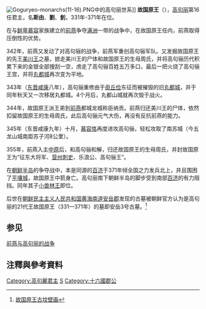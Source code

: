 {{Infobox Korean name
|hangul=고국원왕, 국원왕, 국강상왕 
|hanja=故國原王，國原王，國岡上王 
|rr= Gogugwon-wang, Gugwon-wang, Gukgangsang-wang 
|mr=Kogugwŏn-wang, Kugwŏn-wang, Kukkangsang-wang  
|hangulborn=고사유 or 유 or 쇠
|hanjaborn=高斯由 or 劉 or 釗
|rrborn=Go Sayu or Yu or Soe 
|mrborn=Ko Sayu or Yu or Soe 
}}
[[File:Goguryeo-monarchs(11-16).PNG|thumb]]中的高句丽世系]] 
'''故国原王'''（{{bd|？||371年||}}），[[高句丽|高句丽]]第16任君主，名'''斯由'''、'''劉'''、'''釗'''，331年-371年在位。

在与[[鲜卑|鲜卑]][[慕容|慕容]]家族建立的[[前燕|前燕]]争夺[[满洲地区|满洲]]一带的战争中，在故国原王任内，前燕取得压倒性的优势。

342年，前燕又发动了对高句骊的战争，前燕军重创高句骊军队。又发掘故国原王的先王[[美川王|美川王]]之墓，掳走美川王的尸体和故国原王的生母周氏，并将高句骊历代积累下来的金银全部搜刮一空，虏走了高句骊百姓五万多口，最后一把火烧了高句骊王宫，并将[[丸都城|丸都城]]再次变为平地。

343年（[[东晋|东晋]][[咸康_(东晋)|咸康]]八年），高句骊重修由于[[毌丘俭|毌丘俭]]东征而被摧毁的旧[[丸都城|丸都城]]，并于同年秋天又一次移居丸都城。4个月后，丸都山城就再次毁于战火。

344年，故国原王派王弟到[[前燕|前燕]]都城龙城称臣纳贡。前燕归还美川王的尸体，依然扣留故国原王的生母周氏，此后高句骊元气大伤，再没有反抗前燕的能力。

345年（东晋咸康九年）十月，[[慕容恪|慕容恪]]再度进攻高句骊，轻松攻取了南苏城（今五龙山城南距苏子河8公里）。

355年，前燕入主[[中原|中原]]后，和高句骊和解，归还故国原王的生母周氏，并封故国原王为“征东大将军、[[营州|营州]][[刺史|刺史]]、乐浪公、高句骊王”。

在[[朝鲜半岛|朝鲜半岛]]的争夺战中，本是同源的[[百济|百济]]于371年倾全国之力发兵北上，并且围困了[[平壤城|平壤城]]，故国原王中箭身亡。高句丽南下朝鲜半岛的脚步受到南部[[百济|百济]]的有力阻挡。同年其子[[小兽林王|小兽林王]]即位。

后世在[[朝鲜民主主义人民共和国|朝鲜民主主义人民共和国]][[黄海南道|黄海南道]][[安岳郡|安岳郡]]发现的古墓被朝鲜官方认为是高句丽的21代王故国原王（331—371年）的墓即安岳3号古墓。<ref>[http://www.kcckp.net/ch/news/news_view.php?23+371  故国原王古坟壁画]{{dead link|date=2018年3月 |bot=InternetArchiveBot |fix-attempted=yes }}</ref>

==参见==
[[前燕与高句丽的战争|前燕与高句丽的战争]]
==注釋與參考資料==
<div class="references-small">
<references />
</div>
{{start box}}
{{s-before|[[美川王|美川王]]}}
{{s-title|[[高句丽君主列表|高句丽君主]]|331年-371年}}
{{s-after|[[小兽林王|小兽林王]]}}
{{end box}}
{{高句丽君主}}

[[Category:高句麗君主|Category:高句麗君主]]
[[Category:高姓|S]]
[[Category:十六國郡公|Category:十六國郡公]]